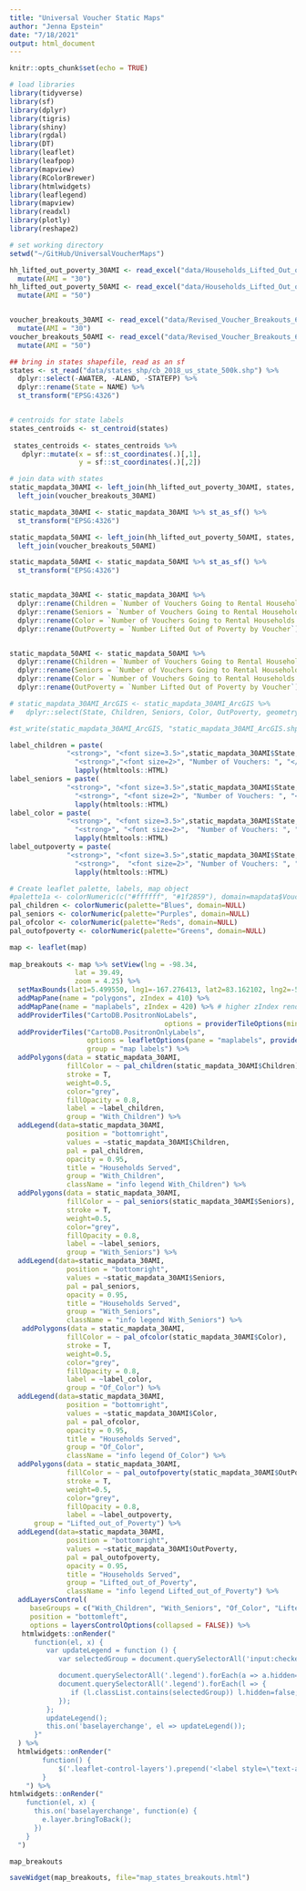 ```yaml
---
title: "Universal Voucher Static Maps"
author: "Jenna Epstein"
date: "7/18/2021"
output: html_document
---
```


```r
knitr::opts_chunk$set(echo = TRUE)

# load libraries
library(tidyverse)
library(sf)
library(dplyr)
library(tigris)
library(shiny)
library(rgdal)
library(DT)
library(leaflet)
library(leafpop)
library(mapview)
library(RColorBrewer)
library(htmlwidgets)
library(leaflegend)
library(mapview)
library(readxl)
library(plotly)
library(reshape2)

# set working directory
setwd("~/GitHub/UniversalVoucherMaps")

```


```r
hh_lifted_out_poverty_30AMI <- read_excel("data/Households_Lifted_Out_of_Poverty_6-9_30AMI.xlsx") %>%
  mutate(AMI = "30")
hh_lifted_out_poverty_50AMI <- read_excel("data/Households_Lifted_Out_of_Poverty_6-9_50AMI.xlsx") %>%
  mutate(AMI = "50")


voucher_breakouts_30AMI <- read_excel("data/Revised_Voucher_Breakouts_6-15_30AMI.xlsx") %>%
  mutate(AMI = "30")
voucher_breakouts_50AMI <- read_excel("data/Revised_Voucher_Breakouts_6-15_50AMI.xlsx") %>%
  mutate(AMI = "50")

## bring in states shapefile, read as an sf
states <- st_read("data/states_shp/cb_2018_us_state_500k.shp") %>%
  dplyr::select(-AWATER, -ALAND, -STATEFP) %>%
  dplyr::rename(State = NAME) %>%
  st_transform("EPSG:4326")


# centroids for state labels
states_centroids <- st_centroid(states)
 
 states_centroids <- states_centroids %>%
   dplyr::mutate(x = sf::st_coordinates(.)[,1], 
                 y = sf::st_coordinates(.)[,2])

# join data with states
static_mapdata_30AMI <- left_join(hh_lifted_out_poverty_30AMI, states, by="State") %>%
  left_join(voucher_breakouts_30AMI)

static_mapdata_30AMI <- static_mapdata_30AMI %>% st_as_sf() %>%
  st_transform("EPSG:4326")

static_mapdata_50AMI <- left_join(hh_lifted_out_poverty_50AMI, states, by="State") %>%
  left_join(voucher_breakouts_50AMI)

static_mapdata_50AMI <- static_mapdata_50AMI %>% st_as_sf() %>%
  st_transform("EPSG:4326")


static_mapdata_30AMI <- static_mapdata_30AMI %>%
  dplyr::rename(Children = `Number of Vouchers Going to Rental Households with Children`) %>%
  dplyr::rename(Seniors = `Number of Vouchers Going to Rental Households with Seniors`) %>%
  dplyr::rename(Color = `Number of Vouchers Going to Rental Households with Householders of Color`) %>%
  dplyr::rename(OutPoverty = `Number Lifted Out of Poverty by Voucher`) 


static_mapdata_50AMI <- static_mapdata_50AMI %>%
  dplyr::rename(Children = `Number of Vouchers Going to Rental Households with Children`) %>%
  dplyr::rename(Seniors = `Number of Vouchers Going to Rental Households with Seniors`) %>%
  dplyr::rename(Color = `Number of Vouchers Going to Rental Households with Householders of Color`) %>%
  dplyr::rename(OutPoverty = `Number Lifted Out of Poverty by Voucher`)

# static_mapdata_30AMI_ArcGIS <- static_mapdata_30AMI_ArcGIS %>%
#   dplyr::select(State, Children, Seniors, Color, OutPoverty, geometry)

#st_write(static_mapdata_30AMI_ArcGIS, "static_mapdata_30AMI_ArcGIS.shp")
```


```r
label_children = paste(
              "<strong>", "<font size=3.5>",static_mapdata_30AMI$State, "</font>", "</strong>","<br>","<hr>",
                "<strong>","<font size=2>", "Number of Vouchers: ", "</font>", "</strong>",  "<font size=2>", prettyNum(static_mapdata_30AMI$Children, big.mark = ","), "</font>", "<br>") %>%
                lapply(htmltools::HTML)
label_seniors = paste(
              "<strong>", "<font size=3.5>",static_mapdata_30AMI$State, "</font>", "</strong>","<br>","<hr>",
                "<strong>", "<font size=2>", "Number of Vouchers: ", "</font>", "</strong>",  "<font size=2>", prettyNum(static_mapdata_30AMI$Seniors, big.mark = ","), "</font>", "<br>") %>%
                lapply(htmltools::HTML)
label_color = paste(
              "<strong>", "<font size=3.5>",static_mapdata_30AMI$State, "</font>", "</strong>","<br>","<hr>",
                "<strong>", "<font size=2>",  "Number of Vouchers: ", "</font>", "</strong>",  "<font size=2>", prettyNum(static_mapdata_30AMI$Color, big.mark = ","), "</font>", "<br>") %>%
                lapply(htmltools::HTML)
label_outpoverty = paste(
              "<strong>", "<font size=3.5>",static_mapdata_30AMI$State, "</font>", "</strong>","<br>","<hr>",
                "<strong>",  "<font size=2>", "Number of Vouchers: ", "</font>", "</strong>",  "<font size=2>", prettyNum(static_mapdata_30AMI$OutPoverty, big.mark = ","), "</font>", "<br>") %>%
                lapply(htmltools::HTML)

```

```r
# Create leaflet palette, labels, map object
#palette1a <- colorNumeric(c("#ffffff", "#1f2859"), domain=mapdata$Voucher_Gap_30AMI)
pal_children <- colorNumeric(palette="Blues", domain=NULL)
pal_seniors <- colorNumeric(palette="Purples", domain=NULL)
pal_ofcolor <- colorNumeric(palette="Reds", domain=NULL)
pal_outofpoverty <- colorNumeric(palette="Greens", domain=NULL)

map <- leaflet(map)
    
map_breakouts <- map %>% setView(lng = -98.34,
                lat = 39.49,
                zoom = 4.25) %>%
  setMaxBounds(lat1=5.499550, lng1=-167.276413, lat2=83.162102, lng2=-52.233040) %>%
  addMapPane(name = "polygons", zIndex = 410) %>% 
  addMapPane(name = "maplabels", zIndex = 420) %>% # higher zIndex rendered on top
  addProviderTiles("CartoDB.PositronNoLabels",
                                      options = providerTileOptions(minZoom = 3.5)) %>%
  addProviderTiles("CartoDB.PositronOnlyLabels", 
                   options = leafletOptions(pane = "maplabels", providerTileOptions(minZoom = 3.5)),
                   group = "map labels") %>%
  addPolygons(data = static_mapdata_30AMI,
              fillColor = ~ pal_children(static_mapdata_30AMI$Children),
              stroke = T,
              weight=0.5,
              color="grey",
              fillOpacity = 0.8,
              label = ~label_children,
              group = "With_Children") %>%
  addLegend(data=static_mapdata_30AMI,
              position = "bottomright",
              values = ~static_mapdata_30AMI$Children, 
              pal = pal_children,
              opacity = 0.95,
              title = "Households Served",
              group = "With_Children",
              className = "info legend With_Children") %>%
  addPolygons(data = static_mapdata_30AMI,
              fillColor = ~ pal_seniors(static_mapdata_30AMI$Seniors),
              stroke = T,
              weight=0.5,
              color="grey",
              fillOpacity = 0.8,
              label = ~label_seniors,
              group = "With_Seniors") %>%
  addLegend(data=static_mapdata_30AMI,
              position = "bottomright",
              values = ~static_mapdata_30AMI$Seniors, 
              pal = pal_seniors,
              opacity = 0.95,
              title = "Households Served",
              group = "With_Seniors",
              className = "info legend With_Seniors") %>%
   addPolygons(data = static_mapdata_30AMI,
              fillColor = ~ pal_ofcolor(static_mapdata_30AMI$Color),
              stroke = T,
              weight=0.5,
              color="grey",
              fillOpacity = 0.8,
              label = ~label_color,
              group = "Of_Color") %>%
  addLegend(data=static_mapdata_30AMI,
              position = "bottomright",
              values = ~static_mapdata_30AMI$Color, 
              pal = pal_ofcolor,
              opacity = 0.95,
              title = "Households Served",
              group = "Of_Color",
              className = "info legend Of_Color") %>%
  addPolygons(data = static_mapdata_30AMI,
              fillColor = ~ pal_outofpoverty(static_mapdata_30AMI$OutPoverty),
              stroke = T,
              weight=0.5,
              color="grey",
              fillOpacity = 0.8,
              label = ~label_outpoverty,
      group = "Lifted_out_of_Poverty") %>%
  addLegend(data=static_mapdata_30AMI,
              position = "bottomright",
              values = ~static_mapdata_30AMI$OutPoverty, 
              pal = pal_outofpoverty,
              opacity = 0.95,
              title = "Households Served",
              group = "Lifted_out_of_Poverty",
              className = "info legend Lifted_out_of_Poverty") %>%
  addLayersControl(
     baseGroups = c("With_Children", "With_Seniors", "Of_Color", "Lifted_out_of_Poverty"),
     position = "bottomleft",
     options = layersControlOptions(collapsed = FALSE)) %>%
   htmlwidgets::onRender("
      function(el, x) {
         var updateLegend = function () {
            var selectedGroup = document.querySelectorAll('input:checked')[0].nextSibling.innerText.substr(1);

            document.querySelectorAll('.legend').forEach(a => a.hidden=true);
            document.querySelectorAll('.legend').forEach(l => {
               if (l.classList.contains(selectedGroup)) l.hidden=false;
            });
         };
         updateLegend();
         this.on('baselayerchange', el => updateLegend());
      }"
  ) %>%
  htmlwidgets::onRender("
        function() {
            $('.leaflet-control-layers').prepend('<label style=\"text-align:left\">Select a Group of Households:</label>');
        }
    ") %>%
htmlwidgets::onRender("
    function(el, x) {
      this.on('baselayerchange', function(e) {
        e.layer.bringToBack();
      })
    }
  ") 

map_breakouts

```
```r
saveWidget(map_breakouts, file="map_states_breakouts.html")
```

